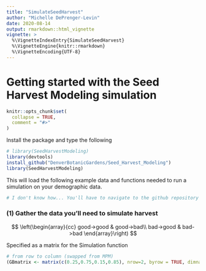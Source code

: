 ```yaml
---
title: "SimulateSeedHarvest"
author: "Michelle DePrenger-Levin"
date: 2020-08-14
output: rmarkdown::html_vignette
vignette: >
  %\VignetteIndexEntry{SimulateSeedHarvest}
  %\VignetteEngine{knitr::rmarkdown}
  %\VignetteEncoding{UTF-8}
---
```



# Getting started with the Seed Harvest Modeling simulation     

```r
knitr::opts_chunk$set(
  collapse = TRUE,
  comment = "#>"
)
```

Install the package and type the following
```r
# library(SeedHarvestModeling)
library(devtools)
install_github("DenverBotanicGardens/Seed_Harvest_Modeling")
library(SeedHarvestModeling)
```

This will load the following example data and functions needed to run a simulation on your demographic data.    
```r
# I don't know how... You'll have to navigate to the github repository and save them somewhere yourself. 

```


### (1) Gather the data you'll need to simulate harvest
$$
\left(\begin{array}{cc} 
good->good & good->bad\\
bad->good & bad->bad
\end{array}\right)
$$ 

Specified as a matrix for the Simulation function     
```r
# from row to column (swapped from MPM)
(GBmatrix <- matrix(c(0.25,0.75,0.15,0.85), nrow=2, byrow = TRUE, dimnames = list(c("Good","Bad"), c("Good","Bad"))))


```

